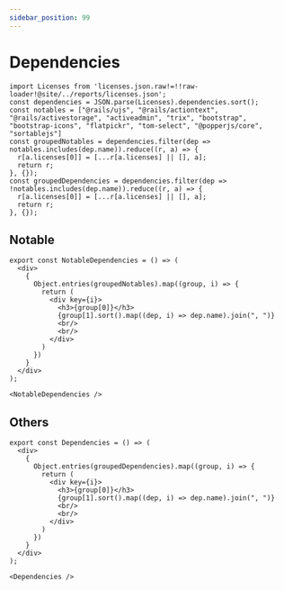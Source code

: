 ```yaml
---
sidebar_position: 99
---
```


# Dependencies
````mdx-code-block
import Licenses from 'licenses.json.raw!=!!raw-loader!@site/../reports/licenses.json';
const dependencies = JSON.parse(Licenses).dependencies.sort();
const notables = ["@rails/ujs", "@rails/actiontext", "@rails/activestorage", "activeadmin", "trix", "bootstrap", "bootstrap-icons", "flatpickr", "tom-select", "@popperjs/core", "sortablejs"]
const groupedNotables = dependencies.filter(dep => notables.includes(dep.name)).reduce((r, a) => {
  r[a.licenses[0]] = [...r[a.licenses] || [], a];
  return r;
}, {});
const groupedDependencies = dependencies.filter(dep => !notables.includes(dep.name)).reduce((r, a) => {
  r[a.licenses[0]] = [...r[a.licenses] || [], a];
  return r;
}, {});
````

## Notable
````mdx-code-block
export const NotableDependencies = () => (
  <div>
    {
      Object.entries(groupedNotables).map((group, i) => {
        return (
          <div key={i}>
            <h3>{group[0]}</h3>
            {group[1].sort().map((dep, i) => dep.name).join(", ")}
            <br/>
            <br/>
          </div>
        )
      })
    }
  </div>
);

<NotableDependencies />
````

## Others
````mdx-code-block
export const Dependencies = () => (
  <div>
    {
      Object.entries(groupedDependencies).map((group, i) => {
        return (
          <div key={i}>
            <h3>{group[0]}</h3>
            {group[1].sort().map((dep, i) => dep.name).join(", ")}
            <br/>
            <br/>
          </div>
        )
      })
    }
  </div>
);

<Dependencies />
````